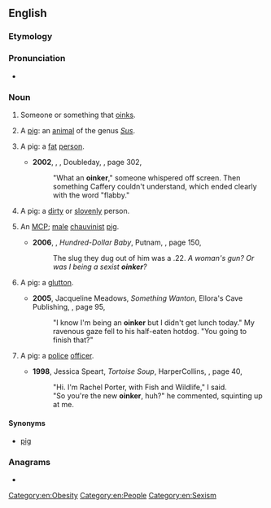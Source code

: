 ==English==

===Etymology===
{{suffix|en|oink|er}}

===Pronunciation===
* {{audio|en|En-au-oinker.ogg|Audio (AU)}}

===Noun===
{{en-noun}}

# Someone or something that [[oink]]s.
# {{lb|en|slang|countable}} A [[pig]]: an [[animal]] of the genus ''[[Sus]]''.
# {{lb|en|derogatory|_|slang|countable}} A pig: a [[fat]] [[person]].
#* '''2002''', {{w|Mo Hayder}}, ''{{w|The Treatment}}'', Doubleday, {{ISBN|0385496958}}, page 302,
#*: "What an '''oinker'''," someone whispered off screen. Then something Caffery couldn't understand, which ended clearly with the word "flabby."
# {{lb|en|derogatory|_|slang|countable}} A pig: a [[dirty]] or [[slovenly]] person.
# {{lb|en|derogatory|_|slang|countable}} An [[MCP]]; [[male]] [[chauvinist]] [[pig]].
#* '''2006''', {{w|Robert B. Parker}}, ''Hundred-Dollar Baby'', Putnam, {{ISBN|0399153764}}, page 150,
#*: The slug they dug out of him was a .22. ''A woman's gun? Or was I being a sexist '''oinker'''?''
# {{lb|en|derogatory|_|slang|countable}} A pig: a [[glutton]].
#* '''2005''', Jacqueline Meadows, ''Something Wanton'', Ellora's Cave Publishing, {{ISBN|1419951017}}, page 95,
#*: "I know I'm being an '''oinker''' but I didn't get lunch today." My ravenous gaze fell to his half-eaten hotdog. "You going to finish that?"
# {{lb|en|derogatory|_|slang|countable}} A pig: a [[police]] [[officer]].
#* '''1998''', Jessica Speart, ''Tortoise Soup'', HarperCollins, {{ISBN|0380792893}}, page 40,
#*: "Hi. I'm Rachel Porter, with Fish and Wildlife," I said.
#*: "So you're the new '''oinker''', huh?" he commented, squinting up at me.

====Synonyms====
* {{sense|all senses except 1}} [[pig]]

===Anagrams===
* {{anagrams|en|a=eiknor|Kieron|kerion|kernoi}}

[[Category:en:Obesity]]
[[Category:en:People]]
[[Category:en:Sexism]]
